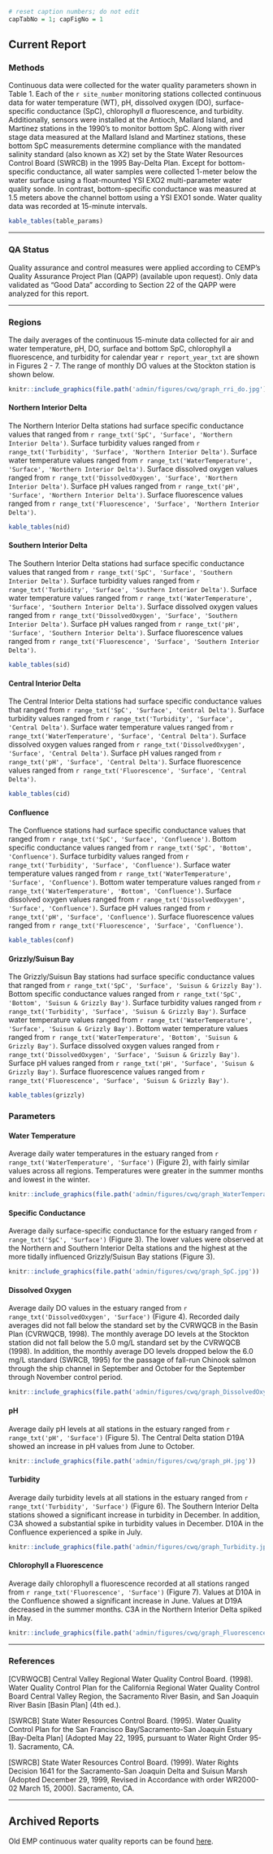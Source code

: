 ```r
# reset caption numbers; do not edit
capTabNo = 1; capFigNo = 1
```

## Current Report {#cwq-report}

### Methods

Continuous data were collected for the water quality parameters shown in Table 1. Each of the `r site_number` monitoring stations collected continuous data for water temperature (WT), pH, dissolved oxygen (DO), surface-specific conductance (SpC), chlorophyll *a* fluorescence, and turbidity. Additionally, sensors were installed at the Antioch, Mallard Island, and Martinez stations in the 1990's to monitor bottom SpC. Along with river stage data measured at the Mallard Island and Martinez stations, these bottom SpC measurements determine compliance with the mandated salinity standard (also known as X2) set by the State Water Resources Control Board (SWRCB) in the 1995 Bay-Delta Plan. Except for bottom-specific conductance, all water samples were collected 1-meter below the water surface using a float-mounted YSI EXO2 multi-parameter water quality sonde. In contrast, bottom-specific conductance was measured at 1.5 meters above the channel bottom using a YSI EXO1 sonde. Water quality data was recorded at 15-minute intervals.

```r
kable_tables(table_params)
```

------------------------------------------------------------------------

### QA Status

Quality assurance and control measures were applied according to CEMP's Quality Assurance Project Plan (QAPP) (available upon request). Only data validated as "Good Data" according to Section 22 of the QAPP were analyzed for this report.

------------------------------------------------------------------------

### Regions

The daily averages of the continuous 15-minute data collected for air and water temperature, pH, DO, surface and bottom SpC, chlorophyll a fluorescence, and turbidity for calendar year `r report_year_txt` are shown in Figures 2 - 7. The range of monthly DO values at the Stockton station is shown below.

```r
knitr::include_graphics(file.path('admin/figures/cwq/graph_rri_do.jpg'))
```

#### Northern Interior Delta

The Northern Interior Delta stations had surface specific conductance values that ranged from `r range_txt('SpC', 'Surface', 'Northern Interior Delta')`. Surface turbidity values ranged from `r range_txt('Turbidity', 'Surface', 'Northern Interior Delta')`. Surface water temperature values ranged from `r range_txt('WaterTemperature', 'Surface', 'Northern Interior Delta')`. Surface dissolved oxygen values ranged from `r range_txt('DissolvedOxygen', 'Surface', 'Northern Interior Delta')`. Surface pH values ranged from `r range_txt('pH', 'Surface', 'Northern Interior Delta')`. Surface fluorescence values ranged from `r range_txt('Fluorescence', 'Surface', 'Northern Interior Delta')`.

```r
kable_tables(nid)
```

#### Southern Interior Delta

The Southern Interior Delta stations had surface specific conductance values that ranged from `r range_txt('SpC', 'Surface', 'Southern Interior Delta')`. Surface turbidity values ranged from `r range_txt('Turbidity', 'Surface', 'Southern Interior Delta')`. Surface water temperature values ranged from `r range_txt('WaterTemperature', 'Surface', 'Southern Interior Delta')`. Surface dissolved oxygen values ranged from `r range_txt('DissolvedOxygen', 'Surface', 'Southern Interior Delta')`. Surface pH values ranged from `r range_txt('pH', 'Surface', 'Southern Interior Delta')`. Surface fluorescence values ranged from `r range_txt('Fluorescence', 'Surface', 'Southern Interior Delta')`.

```r
kable_tables(sid)
```

#### Central Interior Delta

The Central Interior Delta stations had surface specific conductance values that ranged from `r range_txt('SpC', 'Surface', 'Central Delta')`. Surface turbidity values ranged from `r range_txt('Turbidity', 'Surface', 'Central Delta')`. Surface water temperature values ranged from `r range_txt('WaterTemperature', 'Surface', 'Central Delta')`. Surface dissolved oxygen values ranged from `r range_txt('DissolvedOxygen', 'Surface', 'Central Delta')`. Surface pH values ranged from `r range_txt('pH', 'Surface', 'Central Delta')`. Surface fluorescence values ranged from `r range_txt('Fluorescence', 'Surface', 'Central Delta')`.

```r
kable_tables(cid)
```

#### Confluence

The Confluence stations had surface specific conductance values that ranged from `r range_txt('SpC', 'Surface', 'Confluence')`. Bottom specific conductance values ranged from `r range_txt('SpC', 'Bottom', 'Confluence')`. Surface turbidity values ranged from `r range_txt('Turbidity', 'Surface', 'Confluence')`. Surface water temperature values ranged from `r range_txt('WaterTemperature', 'Surface', 'Confluence')`. Bottom water temperature values ranged from `r range_txt('WaterTemperature', 'Bottom', 'Confluence')`. Surface dissolved oxygen values ranged from `r range_txt('DissolvedOxygen', 'Surface', 'Confluence')`. Surface pH values ranged from `r range_txt('pH', 'Surface', 'Confluence')`. Surface fluorescence values ranged from `r range_txt('Fluorescence', 'Surface', 'Confluence')`.

```r
kable_tables(conf)
```

#### Grizzly/Suisun Bay

The Grizzly/Suisun Bay stations had surface specific conductance values that ranged from `r range_txt('SpC', 'Surface', 'Suisun & Grizzly Bay')`. Bottom specific conductance values ranged from `r range_txt('SpC', 'Bottom', 'Suisun & Grizzly Bay')`. Surface turbidity values ranged from `r range_txt('Turbidity', 'Surface', 'Suisun & Grizzly Bay')`. Surface water temperature values ranged from `r range_txt('WaterTemperature', 'Surface', 'Suisun & Grizzly Bay')`. Bottom water temperature values ranged from `r range_txt('WaterTemperature', 'Bottom', 'Suisun & Grizzly Bay')`. Surface dissolved oxygen values ranged from `r range_txt('DissolvedOxygen', 'Surface', 'Suisun & Grizzly Bay')`. Surface pH values ranged from `r range_txt('pH', 'Surface', 'Suisun & Grizzly Bay')`. Surface fluorescence values ranged from `r range_txt('Fluorescence', 'Surface', 'Suisun & Grizzly Bay')`.

```r
kable_tables(grizzly)
```

### Parameters

#### Water Temperature

Average daily water temperatures in the estuary ranged from `r range_txt('WaterTemperature', 'Surface')` (Figure 2), with fairly similar values across all regions. Temperatures were greater in the summer months and lowest in the winter.

```r
knitr::include_graphics(file.path('admin/figures/cwq/graph_WaterTemperature.jpg'))
```

#### Specific Conductance

Average daily surface-specific conductance for the estuary ranged from `r range_txt('SpC', 'Surface')` (Figure 3). The lower values were observed at the Northern and Southern Interior Delta stations and the highest at the more tidally influenced Grizzly/Suisun Bay stations (Figure 3).

<!-- Bottom-specific conductance measured in `r report_year_txt` at D12A, D10A, and D6A stations exhibited seasonal patterns and ranges similar to the surface-specific conductance values. -->

```r
knitr::include_graphics(file.path('admin/figures/cwq/graph_SpC.jpg'))
```

#### Dissolved Oxygen

Average daily DO values in the estuary ranged from `r range_txt('DissolvedOxygen', 'Surface')` (Figure 4). Recorded daily averages did not fall below the standard set by the CVRWQCB in the Basin Plan (CVRWQCB, 1998). The monthly average DO levels at the Stockton station did not fall below the 5.0 mg/L standard set by the CVRWQCB (1998). In addition, the monthly average DO levels dropped below the 6.0 mg/L standard (SWRCB, 1995) for the passage of fall-run Chinook salmon through the ship channel in September and October for the September through November control period.

```r
knitr::include_graphics(file.path('admin/figures/cwq/graph_DissolvedOxygen.jpg'))
```

#### pH

Average daily pH levels at all stations in the estuary ranged from `r range_txt('pH', 'Surface')` (Figure 5). The Central Delta station D19A showed an increase in pH values from June to October.

```r
knitr::include_graphics(file.path('admin/figures/cwq/graph_pH.jpg'))
```

#### Turbidity

Average daily turbidity levels at all stations in the estuary ranged from `r range_txt('Turbidity', 'Surface')` (Figure 6). The Southern Interior Delta stations showed a significant increase in turbidity in December. In addition, C3A showed a substantial spike in turbidity values in December. D10A in the Confluence experienced a spike in July.

```r
knitr::include_graphics(file.path('admin/figures/cwq/graph_Turbidity.jpg'))
```

#### Chlorophyll a Fluorescence

Average daily chlorophyll a fluorescence recorded at all stations ranged from `r range_txt('Fluorescence', 'Surface')` (Figure 7). Values at D10A in the Confluence showed a significant increase in June. Values at D19A decreased in the summer months. C3A in the Northern Interior Delta spiked in May.

```r
knitr::include_graphics(file.path('admin/figures/cwq/graph_Fluorescence.jpg'))
```

------------------------------------------------------------------------

### References

[CVRWQCB] Central Valley Regional Water Quality Control Board. (1998). Water Quality Control Plan for the California Regional Water Quality Control Board Central Valley Region, the Sacramento River Basin, and San Joaquin River Basin [Basin Plan] (4th ed.).

[SWRCB] State Water Resources Control Board. (1995). Water Quality Control Plan for the San Francisco Bay/Sacramento-San Joaquin Estuary [Bay-Delta Plan] (Adopted May 22, 1995, pursuant to Water Right Order 95-1). Sacramento, CA.

[SWRCB] State Water Resources Control Board. (1999). Water Rights Decision 1641 for the Sacramento-San Joaquin Delta and Suisun Marsh (Adopted December 29, 1999, Revised in Accordance with order WR2000-02 March 15, 2000). Sacramento, CA.

------------------------------------------------------------------------

## Archived Reports

Old EMP continuous water quality reports can be found [here](/admin/archive/c-wq).
